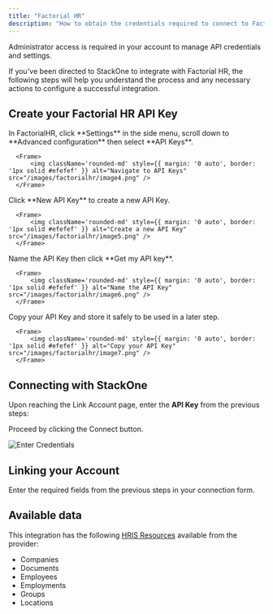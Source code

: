 ```yaml
---
title: "Factorial HR"
description: "How to obtain the credentials required to connect to Factorialhr."
---
```



<Note>
  Administrator access is required in your account to manage API credentials and settings.
</Note>

If you've been directed to StackOne to integrate with Factorial HR, the following steps will help you understand the process and any necessary actions to configure a successful integration.


## Create your Factorial HR API Key

<Steps>
  <Step title="Navigate to API Keys">
      In FactorialHR, click **Settings** in the side menu, scroll down to **Advanced configuration** then select **API Keys**.
  
      <Frame>
          <img className='rounded-md' style={{ margin: '0 auto', border: '1px solid #efefef' }} alt="Navigate to API Keys" src="/images/factorialhr/image4.png" />
      </Frame>
  </Step>
  <Step title="Create a new API Key">
      Click **New API Key** to create a new API Key.
  
      <Frame>
          <img className='rounded-md' style={{ margin: '0 auto', border: '1px solid #efefef' }} alt="Create a new API Key" src="/images/factorialhr/image5.png" />
      </Frame>
  </Step>
  <Step title="Name the API Key">
      Name the API Key then click **Get my API key**.
  
      <Frame>
          <img className='rounded-md' style={{ margin: '0 auto', border: '1px solid #efefef' }} alt="Name the API Key" src="/images/factorialhr/image6.png" />
      </Frame>
  </Step>
  <Step title="Copy your API Key">
      Copy your API Key and store it safely to be used in a later step.
  
      <Frame>
          <img className='rounded-md' style={{ margin: '0 auto', border: '1px solid #efefef' }} alt="Copy your API Key" src="/images/factorialhr/image7.png" />
      </Frame>
  </Step>
</Steps>

## Connecting with StackOne

Upon reaching the Link Account page, enter the **API Key** from the previous steps:

Proceed by clicking the Connect button.

<Frame>
    <img className='rounded-md' style={{ margin: '0 auto', border: '1px solid #efefef' }} alt="Enter Credentials" src="/images/factorialhr/image8.png" />
</Frame>


## Linking your Account

Enter the required fields from the previous steps in your connection form.

<IntegrationFooter />

## Available data

This integration has the following [HRIS Resources](https://docs.stackone.com/reference/getting-started-with-your-api) available from the provider:
<ul>
  <li>Companies</li>
  <li>Documents</li>
  <li>Employees</li>
  <li>Employments</li>
  <li>Groups</li>
  <li>Locations</li>
</ul>